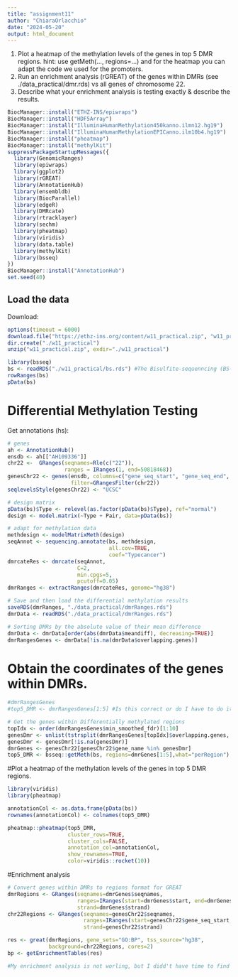 ```yaml
---
title: "assignment11"
author: "ChiaraOrlacchio"
date: "2024-05-20"
output: html_document
---
```

1. Plot a heatmap of the methylation levels of the genes in top 5 DMR regions.
  hint: use getMeth(..., regions=...) and for the heatmap you can adapt the code we used for the promoters.
2. Run an enrichment analysis (rGREAT) of the genes within DMRs (see ./data_practical/dmr.rds) vs all genes of chromosome 22.
3. Describe what your enrichment analysis is testing exactly & describe the results.


```r
BiocManager::install("ETHZ-INS/epiwraps")
BiocManager::install("HDF5Array")
BiocManager::install("IlluminaHumanMethylation450kanno.ilmn12.hg19")
BiocManager::install("IlluminaHumanMethylationEPICanno.ilm10b4.hg19")
BiocManager::install("pheatmap")
BiocManager::install("methylKit")
suppressPackageStartupMessages({
  library(GenomicRanges)
  library(epiwraps)
  library(ggplot2)
  library(rGREAT)
  library(AnnotationHub)
  library(ensembldb)
  library(BiocParallel)
  library(edgeR)
  library(DMRcate)
  library(rtracklayer)
  library(sechm)
  library(pheatmap)
  library(viridis)
  library(data.table)
  library(methylKit)
  library(bsseq)
})
BiocManager::install("AnnotationHub")
set.seed(40)
```

## Load the data

Download:
```r
options(timeout = 6000)
download.file("https://ethz-ins.org/content/w11_practical.zip", "w11_practical.zip")
dir.create("./w11_practical")
unzip("w11_practical.zip", exdir="./w11_practical")

library(bsseq)
bs <- readRDS("./w11_practical/bs.rds") #The Bisulfite-sequenncing (BS-seq) data we are looking is from the [bsseqData](https://bioconductor.org/packages/release/data/experiment/html/bsseqData.html) package.It contains colon cancer samples with 3 patients with each a colon cancer and normal colon sample. Here we only look at chromosome 22. 
rowRanges(bs)
pData(bs)
```


# Differential Methylation Testing

Get annotations (hs):
```r
# genes
ah <- AnnotationHub()
ensdb <- ah[["AH109336"]]
chr22 <-  GRanges(seqnames=Rle(c("22")), 
                  ranges = IRanges(1, end=50818468))
genesChr22 <- genes(ensdb, columns=c("gene_seq_start", "gene_seq_end", "gene_name"),
                    filter=GRangesFilter(chr22))
seqlevelsStyle(genesChr22) <- "UCSC"

# design matrix
pData(bs)$Type <- relevel(as.factor(pData(bs)$Type), ref="normal")
design <- model.matrix(~Type + Pair, data=pData(bs)) 

# adapt for methylation data
methdesign <- modelMatrixMeth(design)
seqAnnot <- sequencing.annotate(bs, methdesign, 
                                all.cov=TRUE, 
                                coef="Typecancer")
dmrcateRes <- dmrcate(seqAnnot, 
                      C=2, 
                      min.cpgs=5,
                      pcutoff=0.05)
dmrRanges <- extractRanges(dmrcateRes, genome="hg38")

# Save and then load the differential methylation results
saveRDS(dmrRanges, "./data_practical/dmrRanges.rds")
dmrData <- readRDS("./data_practical/dmrRanges.rds")

# Sorting DMRs by the absolute value of their mean difference
dmrData <- dmrData[order(abs(dmrData$meandiff), decreasing=TRUE)]
dmrRangesGenes <- dmrData[!is.na(dmrData$overlapping.genes)]
```

# Obtain the coordinates of the genes within DMRs. 
```r
#dmrRangesGenes
#top5_DMR <- dmrRangesGenes[1:5] #Is this correct or do I have to do it as I did now below?

# Get the genes within Differentially methylated regions
topIdx <- order(dmrRangesGenes$min_smoothed_fdr)[1:10]
genesDmr <- unlist(tstrsplit(dmrRangesGenes[topIdx]$overlapping.genes, split=", "))
genesDmr <- genesDmr[!is.na(genesDmr)]
dmrGenes <- genesChr22[genesChr22$gene_name %in% genesDmr]
top5_DMR <- bsseq::getMeth(bs, regions=dmrGenes[1:5],what="perRegion")
```

#Plot a heatmap of the methylation levels of the genes in top 5 DMR regions.
```r
library(viridis)
library(pheatmap)

annotationCol <- as.data.frame(pData(bs))
rownames(annotationCol) <- colnames(top5_DMR)

pheatmap::pheatmap(top5_DMR, 
                   cluster_rows=TRUE,
                   cluster_cols=FALSE,
                   annotation_col=annotationCol,
                   show_rownames=TRUE,
                   color=viridis::rocket(10))
```

#Enrichment analysis
```r
# Convert genes within DMRs to regions format for GREAT
dmrRegions <- GRanges(seqnames=dmrGenes$seqnames,
                      ranges=IRanges(start=dmrGenes$start, end=dmrGenes$end),
                      strand=dmrGenes$strand)
chr22Regions <- GRanges(seqnames=genesChr22$seqnames,
                        ranges=IRanges(start=genesChr22$gene_seq_start, end=genesChr22$gene_seq_end),
                        strand=genesChr22$strand)

res <- great(dmrRegions, gene_sets="GO:BP", tss_source="hg38", 
             background=chr22Regions, cores=2)
bp <- getEnrichmentTables(res)

#My enrichment analysis is not worling, but I didd't have time to find the solution... :(
```

